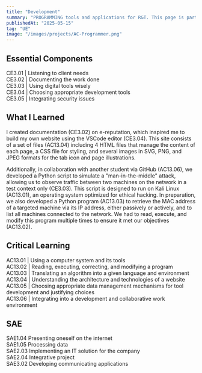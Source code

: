 ```yaml
---
title: "Development"
summary: "PROGRAMMING tools and applications for R&T. This page is part of the 'BUT RT Skills' collection. By Vladimir Nechaev."
publishedAt: "2025-05-15"
tag: "UE"
image: "/images/projects/AC-Programmer.png"
---
```


## Essential Components

CE3.01 | Listening to client needs  
CE3.02 | Documenting the work done  
CE3.03 | Using digital tools wisely  
CE3.04 | Choosing appropriate development tools  
CE3.05 | Integrating security issues  

## What I Learned

I created documentation (CE3.02) on e-reputation, which inspired me to build my own website using the VSCode editor (CE3.04). This site consists of a set of files (AC13.04) including 4 HTML files that manage the content of each page, a CSS file for styling, and several images in SVG, PNG, and JPEG formats for the tab icon and page illustrations.

Additionally, in collaboration with another student via GitHub (AC13.06), we developed a Python script to simulate a "man-in-the-middle" attack, allowing us to observe traffic between two machines on the network in a test context only (CE3.03). This script is designed to run on Kali Linux (AC13.01), an operating system optimized for ethical hacking. In preparation, we also developed a Python program (AC13.03) to retrieve the MAC address of a targeted machine via its IP address, either passively or actively, and to list all machines connected to the network. We had to read, execute, and modify this program multiple times to ensure it met our objectives (AC13.02).

## Critical Learning

AC13.01 | Using a computer system and its tools  
AC13.02 | Reading, executing, correcting, and modifying a program  
AC13.03 | Translating an algorithm into a given language and environment  
AC13.04 | Understanding the architecture and technologies of a website  
AC13.05 | Choosing appropriate data management mechanisms for tool development and justifying choices  
AC13.06 | Integrating into a development and collaborative work environment  

## SAE

SAE1.04 Presenting oneself on the internet  
SAE1.05 Processing data  
SAE2.03 Implementing an IT solution for the company  
SAE2.04 Integrative project  
SAE3.02 Developing communicating applications  
